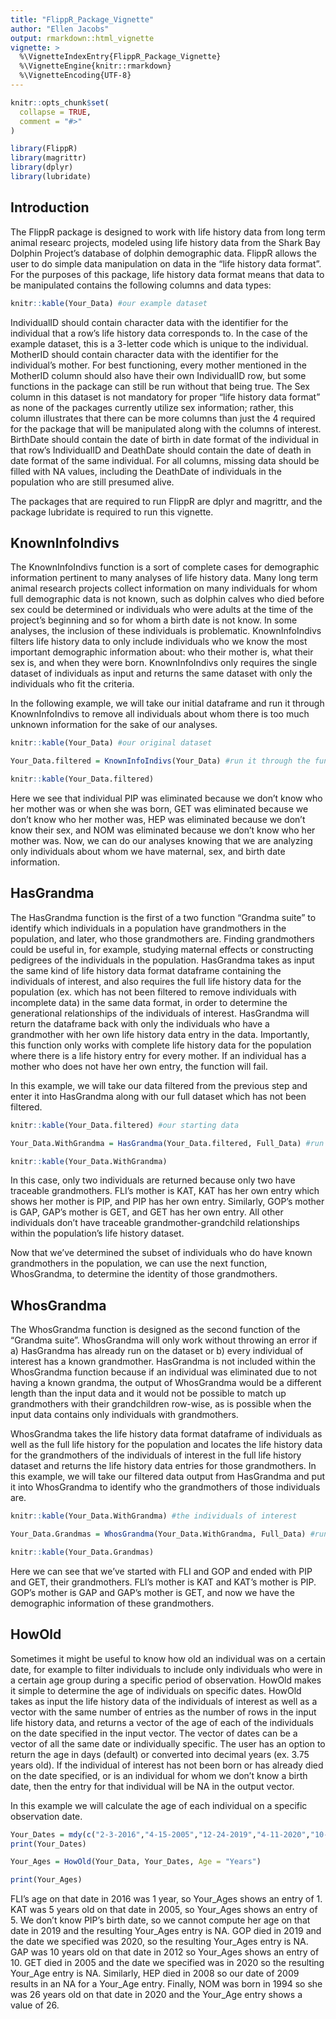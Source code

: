 ```yaml
---
title: "FlippR_Package_Vignette"
author: "Ellen Jacobs"
output: rmarkdown::html_vignette
vignette: >
  %\VignetteIndexEntry{FlippR_Package_Vignette}
  %\VignetteEngine{knitr::rmarkdown}
  %\VignetteEncoding{UTF-8}
---
```


```r
knitr::opts_chunk$set(
  collapse = TRUE,
  comment = "#>"
)
```

```r
library(FlippR)
library(magrittr)
library(dplyr)
library(lubridate)
```

## Introduction

The FlippR package is designed to work with life history data from long term animal researc projects, modeled using life history data from the Shark Bay Dolphin Project's database of dolphin demographic data. FlippR allows the user to do simple data manipulation on data in the "life history data format". For the purposes of this package, life history data format means that data to be manipulated contains the following columns and data types:

```r
knitr::kable(Your_Data) #our example dataset
```

IndividualID should contain character data with the identifier for the individual that a row's life history data corresponds to. In the case of the example dataset, this is a 3-letter code which is unique to the individual. MotherID should contain character data with the identifier for the individual's mother. For best functioning, every mother mentioned in the MotherID column should also have their own IndividualID row, but some functions in the package can still be run without that being true. The Sex column in this dataset is not mandatory for proper "life history data format" as none of the packages currently utilize sex information; rather, this column illustrates that there can be more columns than just the 4 required for the package that will be manipulated along with the columns of interest. BirthDate should contain the date of birth in date format of the individual in that row's IndividualID and DeathDate should contain the date of death in date format of the same individual. For all columns, missing data should be filled with NA values, including the DeathDate of individuals in the population who are still presumed alive.

The packages that are required to run FlippR are dplyr and magrittr, and the package lubridate is required to run this vignette.

## KnownInfoIndivs

The KnownInfoIndivs function is a sort of complete cases for demographic information pertinent to many analyses of life history data. Many long term animal research projects collect information on many individuals for whom full demographic data is not known, such as dolphin calves who died before sex could be determined or individuals who were adults at the time of the project's beginning and so for whom a birth date is not know. In some analyses, the inclusion of these individuals is problematic. KnownInfoIndivs filters life history data to only include individuals who we know the most important demographic information about: who their mother is, what their sex is, and when they were born. KnownInfoIndivs only requires the single dataset of individuals as input and returns the same dataset with only the individuals who fit the criteria.

In the following example, we will take our initial dataframe and run it through KnownInfoIndivs to remove all individuals about whom there is too much unknown information for the sake of our analyses.

```r
knitr::kable(Your_Data) #our original dataset

Your_Data.filtered = KnownInfoIndivs(Your_Data) #run it through the function to filter out indivs without enough info

knitr::kable(Your_Data.filtered)
```

Here we see that individual PIP was eliminated because we don't know who her mother was or when she was born, GET was eliminated because we don't know who her mother was, HEP was eliminated because we don't know their sex, and NOM was eliminated because we don't know who her mother was. Now, we can do our analyses knowing that we are analyzing only individuals about whom we have maternal, sex, and birth date information.

## HasGrandma

The HasGrandma function is the first of a two function "Grandma suite" to identify which individuals in a population have grandmothers in the population, and later, who those grandmothers are. Finding grandmothers could be useful in, for example, studying maternal effects or constructing pedigrees of the individuals in the population. HasGrandma takes as input the same kind of life history data format dataframe containing the individuals of interest, and also requires the full life history data for the population (ex. which has not been filtered to remove individuals with incomplete data) in the same data format, in order to determine the generational relationships of the individuals of interest. HasGrandma will return the dataframe back with only the individuals who have a grandmother with her own life history data entry in the data. Importantly, this function only works with complete life history data for the population where there is a life history entry for every mother. If an individual has a mother who does not have her own entry, the function will fail.

In this example, we will take our data filtered from the previous step and enter it into HasGrandma along with our full dataset which has not been filtered.

```r
knitr::kable(Your_Data.filtered) #our starting data

Your_Data.WithGrandma = HasGrandma(Your_Data.filtered, Full_Data) #run it through the function to find individuals with grandmas

knitr::kable(Your_Data.WithGrandma)
```

In this case, only two individuals are returned because only two have traceable grandmothers. FLI's mother is KAT, KAT has her own entry which shows her mother is PIP, and PIP has her own entry. Similarly, GOP's mother is GAP, GAP's mother is GET, and GET has her own entry. All other individuals don't have traceable grandmother-grandchild relationships within the population's life history dataset. 

Now that we've determined the subset of individuals who do have known grandmothers in the population, we can use the next function, WhosGrandma, to determine the identity of those grandmothers.

## WhosGrandma

The WhosGrandma function is designed as the second function of the "Grandma suite". WhosGrandma will only work without throwing an error if a) HasGrandma has already run on the dataset or b) every individual of interest has a known grandmother. HasGrandma is not included within the WhosGrandma function because if an individual was eliminated due to not having a known grandma, the output of WhosGrandma would be a different length than the input data and it would not be possible to match up grandmothers with their grandchildren row-wise, as is possible when the input data contains only individuals with grandmothers.

WhosGrandma takes the life history data format dataframe of individuals as well as the full life history for the population and locates the life history data for the grandmothers of the individuals of interest in the full life history dataset and returns the life history data entries for those grandmothers. In this example, we will take our filtered data output from HasGrandma and put it into WhosGrandma to identify who the grandmothers of those individuals are.

```r
knitr::kable(Your_Data.WithGrandma) #the individuals of interest

Your_Data.Grandmas = WhosGrandma(Your_Data.WithGrandma, Full_Data) #run it through the function to get the grandmas

knitr::kable(Your_Data.Grandmas)
```

Here we can see that we've started with FLI and GOP and ended with PIP and GET, their grandmothers. FLI's mother is KAT and KAT's mother is PIP. GOP's mother is GAP and GAP's mother is GET, and now we have the demographic information of these grandmothers.

## HowOld

Sometimes it might be useful to know how old an individual was on a certain date, for example to filter individuals to include only individuals who were in a certain age group during a specific period of observation. HowOld makes it simple to determine the age of individuals on specific dates. HowOld takes as input the life history data of the individuals of interest as well as a vector with the same number of entries as the number of rows in the input life history data, and returns a vector of the age of each of the individuals on the date specified in the input vector. The vector of dates can be a vector of all the same date or individually specific. The user has an option to return the age in days (default) or converted into decimal years (ex. 3.75 years old). If the individual of interest has not been born or has already died on the date specified, or is an individual for whom we don't know a birth date, then the entry for that individual will be NA in the output vector.

In this example we will calculate the age of each individual on a specific observation date.

```r
Your_Dates = mdy(c("2-3-2016","4-15-2005","12-24-2019","4-11-2020","10-6-2012","11-1-2020","8-23-2009","11-1-2020")) #our example observation dates
print(Your_Dates)

Your_Ages = HowOld(Your_Data, Your_Dates, Age = "Years")

print(Your_Ages)

```

FLI's age on that date in 2016 was 1 year, so Your_Ages shows an entry of 1. KAT was 5 years old on that date in 2005, so Your_Ages shows an entry of 5. We don't know PIP's birth date, so we cannot compute her age on that date in 2019 and the resulting Your_Ages entry is NA. GOP died in 2019 and the date we specified was 2020, so the resulting Your_Ages entry is NA. GAP was 10 years old on that date in 2012 so Your_Ages shows an entry of 10. GET died in 2005 and the date we specified was in 2020 so the resulting Your_Age entry is NA. Similarly, HEP died in 2008 so our date of 2009 results in an NA for a Your_Age entry. Finally, NOM was born in 1994 so she was 26 years old on that date in 2020 and the Your_Age entry shows a value of 26.